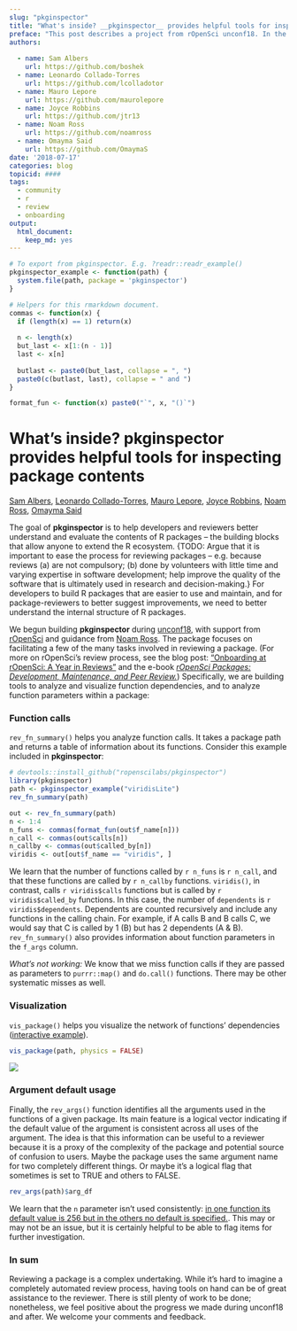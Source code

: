 ```yaml
---
slug: "pkginspector"
title: "What's inside? __pkginspector__ provides helpful tools for inspecting package contents"
preface: "This post describes a project from rOpenSci unconf18. In the spirit of exploration and experimentation at our unconferences, projects are not necessarily finished products or in scope for rOpenSci packages."
authors:
    
  - name: Sam Albers
    url: https://github.com/boshek
  - name: Leonardo Collado-Torres
    url: https://github.com/lcolladotor
  - name: Mauro Lepore
    url: https://github.com/maurolepore
  - name: Joyce Robbins
    url: https://github.com/jtr13
  - name: Noam Ross
    url: https://github.com/noamross
  - name: Omayma Said
    url: https://github.com/OmaymaS   
date: '2018-07-17'
categories: blog
topicid: ####
tags:
  - community
  - r
  - review
  - onboarding
output: 
  html_document: 
    keep_md: yes
---
```


```r
# To export from pkginspector. E.g. ?readr::readr_example()
pkginspector_example <- function(path) {
  system.file(path, package = 'pkginspector')
}
```

```r
# Helpers for this rmarkdown document.
commas <- function(x) {
  if (length(x) == 1) return(x)
  
  n <- length(x)
  but_last <- x[1:(n - 1)]
  last <- x[n]
  
  butlast <- paste0(but_last, collapse = ", ")
  paste0(c(butlast, last), collapse = " and ")
} 

format_fun <- function(x) paste0("`", x, "()`")
```

# What's inside? __pkginspector__ provides helpful tools for inspecting package contents

[Sam Albers](https://github.com/boshek), [Leonardo Collado-Torres](https://github.com/lcolladotor), [Mauro Lepore](https://github.com/maurolepore), [Joyce Robbins](https://github.com/jtr13), [Noam Ross](https://github.com/noamross), [Omayma Said](https://github.com/OmaymaS)

<!--- Above is only for GitHub version, will be removed --->

The goal of __pkginspector__ is to help developers and reviewers better understand and evaluate the contents of R packages -- the building blocks that allow anyone to extend the R ecosystem. {TODO: Argue that it is important to ease the process for reviewing packages -- e.g. because reviews (a) are not compulsory; (b) done by volunteers with little time and varying expertise in software development; help improve the quality of the software that is ultimately used in research and decision-making.} For developers to build R packages that are easier to use and maintain, and for package-reviewers to better suggest improvements, we need to better understand the internal structure of R packages.

We begun building __pkginspector__ during [unconf18](TODO add link), with support from [rOpenSci](TODO add link) and guidance from [Noam Ross](TODO add link). The package focuses on facilitating a few of the many tasks involved in reviewing a package. (For more on rOpenSci's review process, see the blog post: ["Onboarding at rOpenSci: A Year in Reviews"](https://ropensci.org/blog/2016/03/28/software-review/) and the e-book [*rOpenSci Packages: Development, Maintenance, and Peer Review.*](https://ropensci.github.io/dev_guide/)) Specifically, we are building tools to analyze and visualize function dependencies, and to analyze function parameters within a package:

### Function calls

`rev_fn_summary()` helps you analyze function calls. It takes a package path and returns a table of information about its functions. Consider this example included in __pkginspector__:

```r
# devtools::install_github("ropenscilabs/pkginspector")
library(pkginspector)
path <- pkginspector_example("viridisLite")
rev_fn_summary(path)
```

```r
out <- rev_fn_summary(path)
n <- 1:4
n_funs <- commas(format_fun(out$f_name[n]))
n_call <- commas(out$calls[n])
n_callby <- commas(out$called_by[n])
viridis <- out[out$f_name == "viridis", ]
```

We learn that the number of functions called by `r n_funs` is `r n_call`, and that these functions are called by `r n_callby` functions. `viridis()`, in contrast, calls `r viridis$calls` functions but is called by `r viridis$called_by` functions. In this case, the number of `dependents` is `r viridis$dependents`. Dependents are counted recursively and include any functions in the calling chain. For example, if A calls B and B calls C, we would say that C is called by 1 (B) but has 2 dependents (A & B). `rev_fn_summary()` also provides information about function parameters in the `f_args` column.

*What's not working:* We know that we miss function calls if they are passed as parameters to `purrr::map()` and `do.call()` functions. There may be other systematic misses as well.

### Visualization

`vis_package()` helps you visualize the network of functions' dependencies ([interactive example](http://rpubs.com/jtr13/vis_package)).

```r
vis_package(path, physics = FALSE)
```

<!--- this link will be changed for the final draft per instructions --->
![](../../themes/ropensci/static/img/blog-images/2018-07-17-pkginspector/viridisLite.png)

### Argument default usage

Finally, the `rev_args()` function identifies all the arguments used in the functions of a given package. Its main feature is a logical vector indicating if the default value of the argument is consistent across all uses of the argument. The idea is that this information can be useful to a reviewer because it is a proxy of the complexity of the package and potential source of confusion to users. Maybe the package uses the same argument name for two completely different things. Or maybe it’s a logical flag that sometimes is set to TRUE and others to FALSE.

```r
rev_args(path)$arg_df
```

We learn that the `n` parameter isn't used consistently: [in one function its default value is 256 but in the others no default is specified.](https://github.com/sjmgarnier/viridisLite/blob/master/R/viridis.R). This may or may not be an issue, but it is certainly helpful to be able to flag items for further investigation.

### In sum

Reviewing a package is a complex undertaking. While it's hard to imagine a completely automated review process, having tools on hand can be of great assistance to the reviewer. There is still plenty of work to be done; nonetheless, we feel positive about the progress we made during unconf18 and after.  We welcome your comments and feedback.

